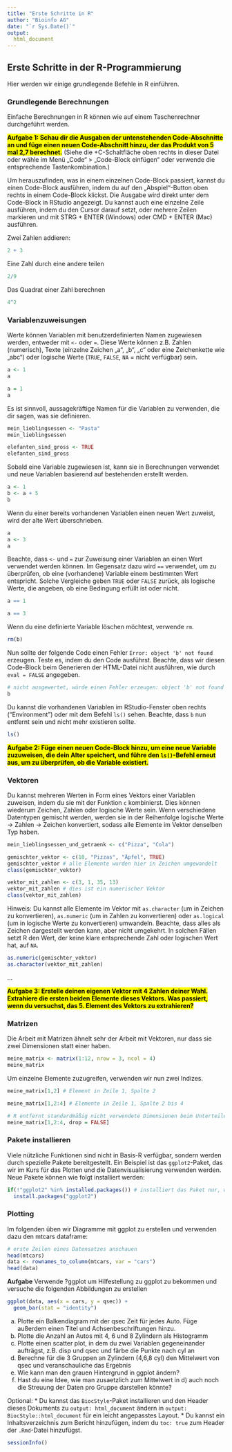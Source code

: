 ```yaml
---
title: "Erste Schritte in R"
author: "Bioinfo AG"
date: "`r Sys.Date()`"
output:
  html_document
---
```


## Erste Schritte in der R-Programmierung

Hier werden wir einige grundlegende Befehle in R einführen.

### Grundlegende Berechnungen

Einfache Berechnungen in R können wie auf einem Taschenrechner durchgeführt werden.

<mark>**Aufgabe 1: Schau dir die Ausgaben der untenstehenden Code-Abschnitte an und füge einen neuen Code-Abschnitt hinzu, der das Produkt von 5 mal 2,7 berechnet.**</mark> (Siehe die +C-Schaltfläche oben rechts in dieser Datei oder wähle im Menü „Code“ > „Code-Block einfügen“ oder verwende die entsprechende Tastenkombination.)

Um herauszufinden, was in einem einzelnen Code-Block passiert, kannst du einen Code-Block ausführen, indem du auf den „Abspiel“-Button oben rechts in einem Code-Block klickst. Die Ausgabe wird direkt unter dem Code-Block in RStudio angezeigt. Du kannst auch eine einzelne Zeile ausführen, indem du den Cursor darauf setzt, oder mehrere Zeilen markieren und mit STRG + ENTER (Windows) oder CMD + ENTER (Mac) ausführen.

Zwei Zahlen addieren:
```r
2 + 3
```

Eine Zahl durch eine andere teilen
```r
2/9
```

Das Quadrat einer Zahl berechnen
```r
4^2
```

### Variablenzuweisungen
Werte können Variablen mit benutzerdefinierten Namen zugewiesen werden, entweder mit `<-` oder `=`. Diese Werte können z.B. Zahlen (numerisch), Texte (einzelne Zeichen „a“, „b“, „c“ oder eine Zeichenkette wie „abc“) oder logische Werte (`TRUE`, `FALSE`, `NA` = nicht verfügbar) sein.
```r
a <- 1
a
```

```r
a = 1
a
```

Es ist sinnvoll, aussagekräftige Namen für die Variablen zu verwenden, die dir sagen, was sie definieren.
```r
mein_lieblingsessen <- "Pasta"
mein_lieblingsessen
```

```r
elefanten_sind_gross <- TRUE
elefanten_sind_gross
```

Sobald eine Variable zugewiesen ist, kann sie in Berechnungen verwendet und neue Variablen basierend auf bestehenden erstellt werden.
```r
a <- 1
b <- a + 5
b
```

Wenn du einer bereits vorhandenen Variablen einen neuen Wert zuweist, wird der alte Wert überschrieben.
```r
a
a <- 3
a
```

Beachte, dass `<-` und `=` zur Zuweisung einer Variablen an einen Wert verwendet werden können. Im Gegensatz dazu wird `==` verwendet, um zu überprüfen, ob eine (vorhandene) Variable einem bestimmten Wert entspricht. Solche Vergleiche geben `TRUE` oder `FALSE` zurück, als logische Werte, die angeben, ob eine Bedingung erfüllt ist oder nicht.
```r
a == 1
```

```r
a == 3
```

Wenn du eine definierte Variable löschen möchtest, verwende `rm`.
```r
rm(b)
```

Nun sollte der folgende Code einen Fehler `Error: object 'b' not found` erzeugen. Teste es, indem du den Code ausführst. Beachte, dass wir diesen Code-Block beim Generieren der HTML-Datei nicht ausführen, wie durch `eval = FALSE` angegeben.
```r
# nicht ausgewertet, würde einen Fehler erzeugen: object 'b' not found
b
```

Du kannst die vorhandenen Variablen im RStudio-Fenster oben rechts ("Environment") oder mit dem Befehl `ls()` sehen. Beachte, dass `b` nun entfernt sein und nicht mehr existieren sollte.
```r
ls()
```

<mark>**Aufgabe 2: Füge einen neuen Code-Block hinzu, um eine neue Variable zuzuweisen, die dein Alter speichert, und führe den `ls()`-Befehl erneut aus, um zu überprüfen, ob die Variable existiert.**</mark>

### Vektoren
Du kannst mehreren Werten in Form eines Vektors einer Variablen zuweisen, indem du sie mit der Funktion `c` kombinierst. Dies können wiederum Zeichen, Zahlen oder logische Werte sein. Wenn verschiedene Datentypen gemischt werden, werden sie in der Reihenfolge logische Werte -> Zahlen -> Zeichen konvertiert, sodass alle Elemente im Vektor denselben Typ haben.
```r
mein_lieblingsessen_und_getraenk <- c("Pizza", "Cola")

gemischter_vektor <- c(10, "Pizzas", "Äpfel", TRUE)
gemischter_vektor # alle Elemente wurden hier in Zeichen umgewandelt
class(gemischter_vektor)

vektor_mit_zahlen <- c(3, 1, 35, 13)
vektor_mit_zahlen # dies ist ein numerischer Vektor
class(vektor_mit_zahlen)
```

Hinweis: Du kannst alle Elemente im Vektor mit `as.character` (um in Zeichen zu konvertieren), `as.numeric` (um in Zahlen zu konvertieren) oder `as.logical` (um in logische Werte zu konvertieren) umwandeln. Beachte, dass alles als Zeichen dargestellt werden kann, aber nicht umgekehrt. In solchen Fällen setzt R den Wert, der keine klare entsprechende Zahl oder logischen Wert hat, auf `NA`.
```r
as.numeric(gemischter_vektor)
as.character(vektor_mit_zahlen)
```

...

<mark>**Aufgabe 3: Erstelle deinen eigenen Vektor mit 4 Zahlen deiner Wahl. Extrahiere die ersten beiden Elemente dieses Vektors. Was passiert, wenn du versuchst, das 5. Element des Vektors zu extrahieren?**</mark>

### Matrizen
Die Arbeit mit Matrizen ähnelt sehr der Arbeit mit Vektoren, nur dass sie zwei Dimensionen statt einer haben.
```r
meine_matrix <- matrix(1:12, nrow = 3, ncol = 4)
meine_matrix
```

Um einzelne Elemente zuzugreifen, verwenden wir nun zwei Indizes.
```r
meine_matrix[1,2] # Element in Zeile 1, Spalte 2

meine_matrix[1,2:4] # Elemente in Zeile 1, Spalte 2 bis 4

# R entfernt standardmäßig nicht verwendete Dimensionen beim Unterteilen
meine_matrix[1,2:4, drop = FALSE]
```


### Pakete installieren

Viele nützliche Funktionen sind nicht in Basis-R verfügbar, sondern werden durch spezielle Pakete bereitgestellt. Ein Beispiel ist das `ggplot2`-Paket, das wir im Kurs für das Plotten und die Datenvisualisierung verwenden werden. Neue Pakete können wie folgt installiert werden:
```r
if(!"ggplot2" %in% installed.packages()) # installiert das Paket nur, wenn es noch nicht verfügbar ist
  install.packages("ggplot2")
```


### Plotting
Im folgenden üben wir Diagramme mit ggplot zu erstellen und verwenden dazu den mtcars dataframe:
```r
# erste Zeilen eines Datensatzes anschauen
head(mtcars)
data <- rownames_to_column(mtcars, var = "cars")
head(data)
```

**Aufgabe** 
Verwende ?ggplot um Hilfestellung zu ggplot zu bekommen und versuche die folgenden Abbildungen zu erstellen
```r
ggplot(data, aes(x = cars, y = qsec)) +
  geom_bar(stat = "identity")
```

a) Plotte ein Balkendiagram mit der qsec Zeit für jedes Auto. Füge außerdem einen Titel und Achsenbeschriftungen hinzu.
b) Plotte die Anzahl an Autos mit 4, 6 und 8 Zylindern als Histogramm
c) Plotte einen scatter plot, in dem du zwei Variablen gegeneinander aufträgst, z.B. disp und qsec und färbe die Punkte nach cyl an
d) Berechne für die 3 Gruppen an Zylindern (4,6,8 cyl) den Mittelwert von qsec und veranschauliche das Ergebnis
e) Wie kann man den grauen Hintergrund in ggplot ändern?
f) Hast du eine Idee, wie man zusaetzlich zum Mittelwert in d) auch noch die Streuung der Daten pro Gruppe darstellen könnte?

Optional:
* Du kannst das `BiocStyle`-Paket installieren und den Header dieses Dokuments zu `output: html_document` ändern in `output: BiocStyle::html_document` für ein leicht angepasstes Layout.
* Du kannst ein Inhaltsverzeichnis zum Bericht hinzufügen, indem du `toc: true` zum Header der `.Rmd`-Datei hinzufügst. 

```r
sessionInfo()
```
